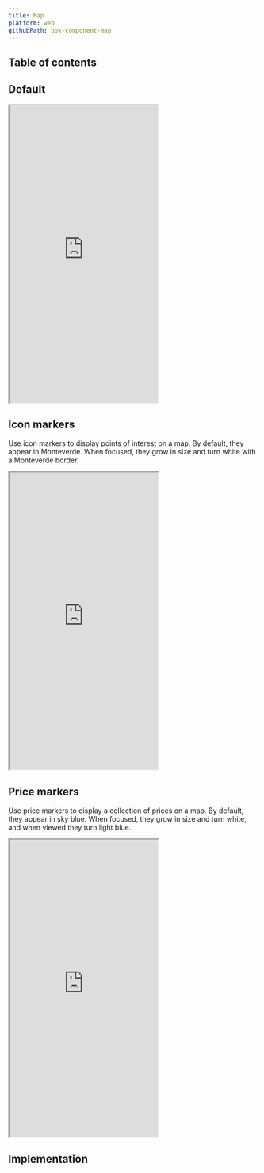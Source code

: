 ```yaml
---
title: Map
platform: web
githubPath: bpk-component-map
---
```





## Table of contents

## Default

<PresentationBlock>
  <iframe style={{width: '100%'}} height="600" src="https://backpack.github.io/storybook/iframe.html?id=bpk-component-map--simple"></iframe>
</PresentationBlock>

## Icon markers

Use icon markers to display points of interest on a map. By default, they appear in Monteverde. When focused, they grow in size and turn white with a Monteverde border.

<PresentationBlock>
  <iframe style={{width: '100%'}} height="600" src="https://backpack.github.io/storybook/iframe.html?id=bpk-component-map--icon-markers"></iframe>
</PresentationBlock>

## Price markers

Use price markers to display a collection of prices on a map. By default, they appear in sky blue. When focused, they grow in size and turn white, and when viewed they turn light blue.

<PresentationBlock>
  <iframe style={{width: '100%'}} height="600" src="https://backpack.github.io/storybook/iframe.html?id=bpk-component-map--price-markers"></iframe>
</PresentationBlock>

## Implementation

<Readme />
